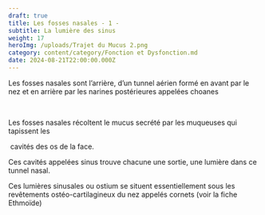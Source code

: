 ```yaml
---
draft: true
title: Les fosses nasales - 1 -
subtitle: La lumière des sinus
weight: 17
heroImg: /uploads/Trajet du Mucus 2.png
category: content/category/Fonction et Dysfonction.md
date: 2024-08-21T22:00:00.000Z
---
```


Les fosses nasales sont l’arrière, d’un tunnel aérien formé en avant par le nez et en arrière par les narines postérieures appelées choanes

 

Les fosses nasales récoltent le mucus secrété par les muqueuses qui tapissent les

 cavités des os de la face.

Ces cavités appelées sinus trouve chacune une sortie, une lumière dans ce tunnel nasal.

Ces lumières sinusales ou ostium se situent essentiellement sous les revêtements ostéo-cartilagineux du nez appelés cornets (voir la fiche Ethmoïde)
